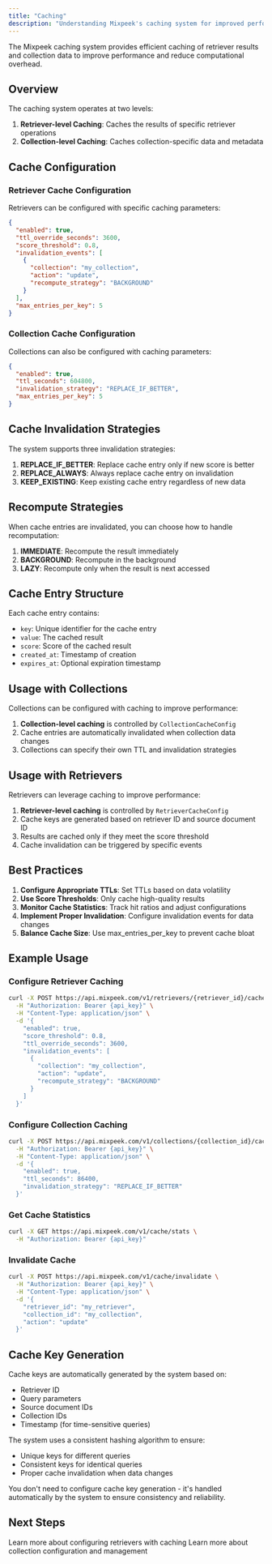 ```yaml
---
title: "Caching"
description: "Understanding Mixpeek's caching system for improved performance"
---
```


<Note>
  The Mixpeek caching system provides efficient caching of retriever results and collection data to improve performance and reduce computational overhead.
</Note>

## Overview

The caching system operates at two levels:
1. **Retriever-level Caching**: Caches the results of specific retriever operations
2. **Collection-level Caching**: Caches collection-specific data and metadata

## Cache Configuration

### Retriever Cache Configuration

Retrievers can be configured with specific caching parameters:

```json
{
  "enabled": true,
  "ttl_override_seconds": 3600,
  "score_threshold": 0.8,
  "invalidation_events": [
    {
      "collection": "my_collection",
      "action": "update",
      "recompute_strategy": "BACKGROUND"
    }
  ],
  "max_entries_per_key": 5
}
```

### Collection Cache Configuration

Collections can also be configured with caching parameters:

```json
{
  "enabled": true,
  "ttl_seconds": 604800,
  "invalidation_strategy": "REPLACE_IF_BETTER",
  "max_entries_per_key": 5
}
```

## Cache Invalidation Strategies

The system supports three invalidation strategies:

1. **REPLACE_IF_BETTER**: Replace cache entry only if new score is better
2. **REPLACE_ALWAYS**: Always replace cache entry on invalidation
3. **KEEP_EXISTING**: Keep existing cache entry regardless of new data

## Recompute Strategies

When cache entries are invalidated, you can choose how to handle recomputation:

1. **IMMEDIATE**: Recompute the result immediately
2. **BACKGROUND**: Recompute in the background
3. **LAZY**: Recompute only when the result is next accessed

## Cache Entry Structure

Each cache entry contains:
- `key`: Unique identifier for the cache entry
- `value`: The cached result
- `score`: Score of the cached result
- `created_at`: Timestamp of creation
- `expires_at`: Optional expiration timestamp

## Usage with Collections

Collections can be configured with caching to improve performance:

1. **Collection-level caching** is controlled by `CollectionCacheConfig`
2. Cache entries are automatically invalidated when collection data changes
3. Collections can specify their own TTL and invalidation strategies

## Usage with Retrievers

Retrievers can leverage caching to improve performance:

1. **Retriever-level caching** is controlled by `RetrieverCacheConfig`
2. Cache keys are generated based on retriever ID and source document ID
3. Results are cached only if they meet the score threshold
4. Cache invalidation can be triggered by specific events

## Best Practices

1. **Configure Appropriate TTLs**: Set TTLs based on data volatility
2. **Use Score Thresholds**: Only cache high-quality results
3. **Monitor Cache Statistics**: Track hit ratios and adjust configurations
4. **Implement Proper Invalidation**: Configure invalidation events for data changes
5. **Balance Cache Size**: Use max_entries_per_key to prevent cache bloat

## Example Usage

### Configure Retriever Caching

```bash
curl -X POST https://api.mixpeek.com/v1/retrievers/{retriever_id}/cache \
  -H "Authorization: Bearer {api_key}" \
  -H "Content-Type: application/json" \
  -d '{
    "enabled": true,
    "score_threshold": 0.8,
    "ttl_override_seconds": 3600,
    "invalidation_events": [
      {
        "collection": "my_collection",
        "action": "update",
        "recompute_strategy": "BACKGROUND"
      }
    ]
  }'
```

### Configure Collection Caching

```bash
curl -X POST https://api.mixpeek.com/v1/collections/{collection_id}/cache \
  -H "Authorization: Bearer {api_key}" \
  -H "Content-Type: application/json" \
  -d '{
    "enabled": true,
    "ttl_seconds": 86400,
    "invalidation_strategy": "REPLACE_IF_BETTER"
  }'
```

### Get Cache Statistics

```bash
curl -X GET https://api.mixpeek.com/v1/cache/stats \
  -H "Authorization: Bearer {api_key}"
```

### Invalidate Cache

```bash
curl -X POST https://api.mixpeek.com/v1/cache/invalidate \
  -H "Authorization: Bearer {api_key}" \
  -H "Content-Type: application/json" \
  -d '{
    "retriever_id": "my_retriever",
    "collection_id": "my_collection",
    "action": "update"
  }'
```

## Cache Key Generation

Cache keys are automatically generated by the system based on:
- Retriever ID
- Query parameters
- Source document IDs
- Collection IDs
- Timestamp (for time-sensitive queries)

The system uses a consistent hashing algorithm to ensure:
- Unique keys for different queries
- Consistent keys for identical queries
- Proper cache invalidation when data changes

You don't need to configure cache key generation - it's handled automatically by the system to ensure consistency and reliability.

## Next Steps

<CardGroup cols={2}>
  <Card title="Retrievers" icon="magnifying-glass" href="/search/retrievers">
    Learn more about configuring retrievers with caching
  </Card>
  
  <Card title="Collections" icon="database" href="/management/collections">
    Learn more about collection configuration and management
  </Card>
</CardGroup> 